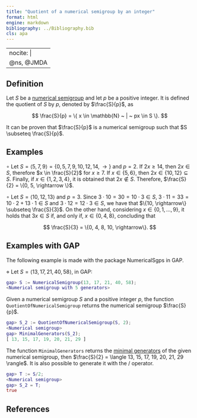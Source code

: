 ```yaml
---
title: "Quotient of a numerical semigroup by an integer"
format: html
engine: markdown
bibliography: ../Bibliography.bib
cls: apa
---
```


---
nocite: |
  @ns, @JMDA
---

<!-- Definición de Num. Sem. -->

## Definition

Let $S$ be a [numerical semigroup](../Basic-concepts/Numerical-semigroup.qmd) and let $p$ be a positive integer. It is defined the quotient of $S$ by $p$, denoted by $\frac{S}{p}$, as

$$
\frac{S}{p} = \{ x \in \mathbb{N} ~ | ~ px \in S \}.
$$

It can be proven that $\frac{S}{p}$ is a numerical semigroup such that $S \subseteq \frac{S}{p}$.

## Examples

$\circ$ Let $S = \langle 5, 7, 9 \rangle = \{0, 5, 7, 9, 10, 12, 14, \rightarrow \}$ and $p = 2$. If $2x \ge 14$, then $2x \in S$, therefore $x \in \frac{S}{2}$ for $x \ge 7$. If $x \in \{5, 6\}$, then $2x \in \{10, 12\} \subseteq S$. Finally, if $x \in \{1, 2, 3, 4\}$, it is obtained that $2x \not \in S$. Therefore, $\frac{S}{2} = \{0, 5, \rightarrow \}$.

$\circ$ Let $S = \langle 10, 12, 13 \rangle$ and $p = 3$. Since $3 \cdot 10 = 30 = 10 \cdot 3 \in S$, $3 \cdot 11 = 33 = 10 \cdot 2 + 13 \cdot 1 \in S$ and $3 \cdot 12 = 12 \cdot 3 \in S$, we have that $\{10, \rightarrow\} \subseteq \frac{S}{3}$. On the other hand, considering $x \in \{0, 1, \ldots, 9\}$, it holds that $3x \in S$ if, and only if, $x \in \{0, 4, 8\}$, concluding that

$$
\frac{S}{3} = \{0, 4, 8, 10, \rightarrow\}.
$$

## Examples with GAP

The following example is made with the package NumericalSgps in GAP.

$\diamond$ Let $S = \langle 13, 17, 21, 40, 58 \rangle$, in GAP:

``` gap
gap> S := NumericalSemigroup(13, 17, 21, 40, 58);
<Numerical semigroup with 5 generators>
```

Given a numerical semigroup $S$ and a positive integer $p$, the function `QuotientOfNumericalSemigroup` returns the numerical semigroup $\frac{S}{p}$.

``` gap
gap> S_2 := QuotientOfNumericalSemigroup(S, 2);
<Numerical semigroup>
gap> MinimalGenerators(S_2);
[ 13, 15, 17, 19, 20, 21, 29 ]
```

The function `MinimalGenerators` returns the [minimal generators](../Basic-concepts/Minimal-set-of-generators.qmd) of the given numerical semigroup, then $\frac{S}{2} = \langle 13, 15, 17, 19, 20, 21, 29 \rangle$. It is also possible to generate it with the $/$ operator.

``` gap
gap> T := S/2;
<Numerical semigroup>
gap> S_2 = T;
true
```

## References

::: {#refs}

:::
